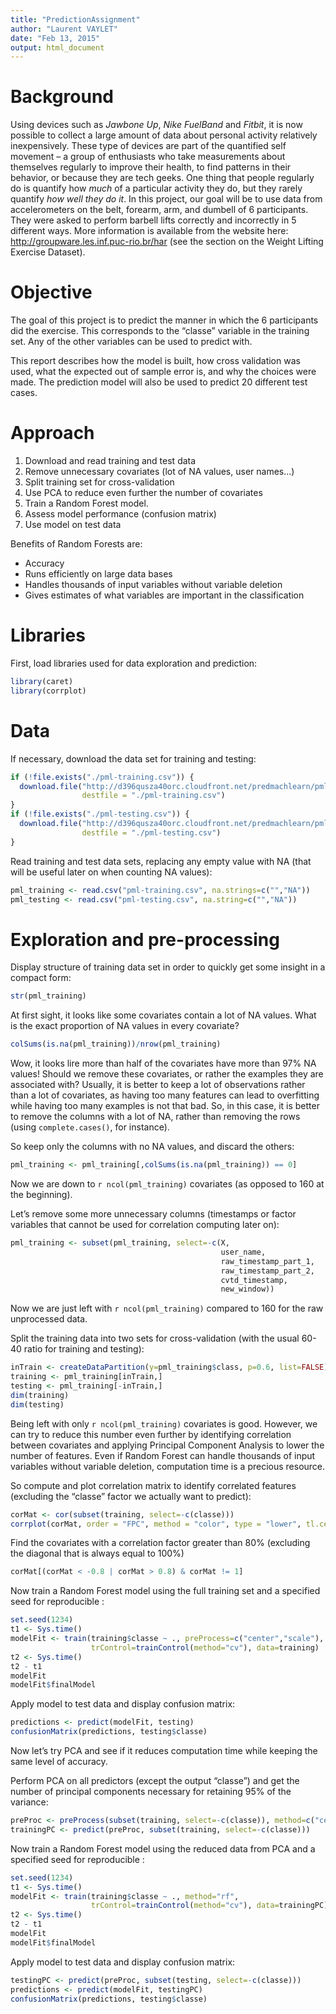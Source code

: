 ```yaml
---
title: "PredictionAssignment"
author: "Laurent VAYLET"
date: "Feb 13, 2015"
output: html_document
---
```


# Background

Using devices such as *Jawbone Up*, *Nike FuelBand* and *Fitbit*, it is now possible to collect a large amount of data about personal activity relatively inexpensively. These type of devices are part of the quantified self movement – a group of enthusiasts who take measurements about themselves regularly to improve their health, to find patterns in their behavior, or because they are tech geeks. One thing that people regularly do is quantify how *much* of a particular activity they do, but they rarely quantify *how well they do it*. In this project, our goal will be to use data from accelerometers on the belt, forearm, arm, and dumbell of 6 participants. They were asked to perform barbell lifts correctly and incorrectly in 5 different ways. More information is available from the website here: <http://groupware.les.inf.puc-rio.br/har> (see the section on the Weight Lifting Exercise Dataset).

# Objective

The goal of this project is to predict the manner in which the 6 participants did the exercise. This corresponds to the "classe" variable in the training set. Any of the other variables can be used to predict with.

This report describes how the model is built, how cross validation was used, what the expected out of sample error is, and why the choices were made. The prediction model will also be used to predict 20 different test cases.

# Approach

1. Download and read training and test data
2. Remove unnecessary covariates (lot of NA values, user names...)
3. Split training set for cross-validation
4. Use PCA to reduce even further the number of covariates
5. Train a Random Forest model.
6. Assess model performance (confusion matrix)
7. Use model on test data

Benefits of Random Forests are:

* Accuracy
* Runs efficiently on large data bases
* Handles thousands of input variables without variable deletion
* Gives estimates of what variables are important in the classification

# Libraries

First, load libraries used for data exploration and prediction:
```r
library(caret)
library(corrplot)
```

# Data

If necessary, download the data set for training and testing:
```r
if (!file.exists("./pml-training.csv")) {
  download.file("http://d396qusza40orc.cloudfront.net/predmachlearn/pml-training.csv", 
                destfile = "./pml-training.csv")
}
if (!file.exists("./pml-testing.csv")) {
  download.file("http://d396qusza40orc.cloudfront.net/predmachlearn/pml-testing.csv", 
                destfile = "./pml-testing.csv")
}
```

Read training and test data sets, replacing any empty value with NA (that will be useful later on when counting NA values):

```r
pml_training <- read.csv("pml-training.csv", na.strings=c("","NA"))
pml_testing <- read.csv("pml-testing.csv", na.string=c("","NA"))
```

# Exploration and pre-processing

Display structure of training data set in order to quickly get some insight in a compact form:

```r
str(pml_training)
```

At first sight, it looks like some covariates contain a lot of NA values. What is the exact proportion of NA values in every covariate?

```r
colSums(is.na(pml_training))/nrow(pml_training)
```

Wow, it looks lire more than half of the covariates have more than 97% NA values! Should we remove these covariates, or rather the examples they are associated with? Usually, it is better to keep a lot of observations rather than a lot of covariates, as having too many features can lead to overfitting while having too many examples is not that bad. So, in this case, it is better to remove the columns with a lot of NA, rather than removing the rows (using `complete.cases()`, for instance).

So keep only the columns with no NA values, and discard the others:

```r
pml_training <- pml_training[,colSums(is.na(pml_training)) == 0]
```

Now we are down to `r ncol(pml_training)` covariates (as opposed to 160 at the beginning).

Let's remove some more unnecessary columns (timestamps or factor variables that cannot be used for correlation computing later on):

```r
pml_training <- subset(pml_training, select=-c(X,
                                               user_name,
                                               raw_timestamp_part_1,
                                               raw_timestamp_part_2,
                                               cvtd_timestamp,
                                               new_window))
```

Now we are just left with `r ncol(pml_training)` compared to 160 for the raw unprocessed data.

Split the training data into two sets for cross-validation (with the usual 60-40 ratio for training and testing):

```r
inTrain <- createDataPartition(y=pml_training$class, p=0.6, list=FALSE)
training <- pml_training[inTrain,]
testing <- pml_training[-inTrain,]
dim(training)
dim(testing)
```

Being left with only `r ncol(pml_training)` covariates is good. However, we can try to reduce this number even further by identifying correlation between covariates and applying Principal Component Analysis to lower the number of features. Even if Random Forest can handle thousands of input variables without variable deletion, computation time is a precious resource.

So compute and plot correlation matrix to identify correlated features (excluding the "classe" factor we actually want to predict):

```r
corMat <- cor(subset(training, select=-c(classe)))
corrplot(corMat, order = "FPC", method = "color", type = "lower", tl.cex = 0.8, tl.col = rgb(0, 0, 0))
```

Find the covariates with a correlation factor greater than 80% (excluding the diagonal that is always equal to 100%)

```r
corMat[(corMat < -0.8 | corMat > 0.8) & corMat != 1]
```

Now train a Random Forest model using the full training set and a specified seed for reproducible :

```r
set.seed(1234)
t1 <- Sys.time()
modelFit <- train(training$classe ~ ., preProcess=c("center","scale"), method="rf", 
                  trControl=trainControl(method="cv"), data=training)
t2 <- Sys.time()
t2 - t1
modelFit
modelFit$finalModel
```

Apply model to test data and display confusion matrix:

```r
predictions <- predict(modelFit, testing)
confusionMatrix(predictions, testing$classe)
```

Now let's try PCA and see if it reduces computation time while keeping the same level of accuracy.

Perform PCA on all predictors (except the output "classe") and get the number of principal components necessary for retaining 95% of the variance:

```r
preProc <- preProcess(subset(training, select=-c(classe)), method=c("center","scale","pca"), thresh=0.95)
trainingPC <- predict(preProc, subset(training, select=-c(classe)))
```

Now train a Random Forest model using the reduced data from PCA and a specified seed for reproducible :

```r
set.seed(1234)
t1 <- Sys.time()
modelFit <- train(training$classe ~ ., method="rf", 
                  trControl=trainControl(method="cv"), data=trainingPC)
t2 <- Sys.time()
t2 - t1
modelFit
modelFit$finalModel
```

Apply model to test data and display confusion matrix:

```r
testingPC <- predict(preProc, subset(testing, select=-c(classe)))
predictions <- predict(modelFit, testingPC)
confusionMatrix(predictions, testing$classe)
```
